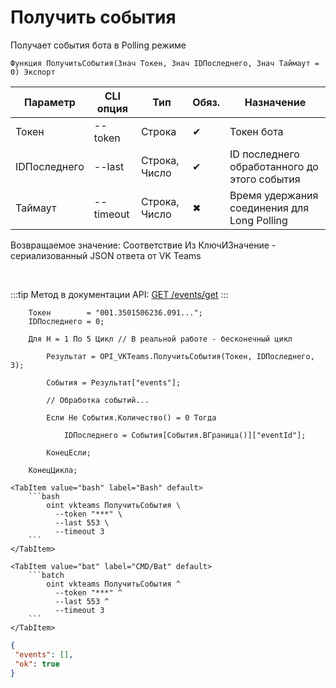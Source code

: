 ﻿---
sidebar_position: 2
description: Получить события и другие функции для работы с VKTeams в Открытом пакете интеграций - бесплатной open-source библиотеке интеграций для 1С:Предприятие 8, OneScript и CLI
keywords: [1C, 1С, 1С:Предприятие, 1С:Предприятие 8.3, API, Интеграция, Сервисы, Обмен, OneScript, CLI, VKTeams]
---


# Получить события
 Получает события бота в Polling режиме



`Функция ПолучитьСобытия(Знач Токен, Знач IDПоследнего, Знач Таймаут = 0) Экспорт`

  | Параметр | CLI опция | Тип | Обяз. | Назначение |
  |-|-|-|-|-|
  | Токен | --token | Строка | &#x2714; | Токен бота |
  | IDПоследнего | --last | Строка, Число | &#x2714; | ID последнего обработанного до этого события |
  | Таймаут | --timeout | Строка, Число | &#x2716; | Время удержания соединения для Long Polling |

  
  Возвращаемое значение:   Соответствие Из КлючИЗначение - сериализованный JSON ответа от VK Teams

<br/>

:::tip
Метод в документации API: [GET /events/get](https://teams.vk.com/botapi/#/events/get_events_get)
:::
<br/>



```bsl title="Пример использования для 1С:Предприятие/OneScript"
    Токен        = "001.3501506236.091...";
    IDПоследнего = 0;

    Для Н = 1 По 5 Цикл // В реальной работе - бесконечный цикл

        Результат = OPI_VKTeams.ПолучитьСобытия(Токен, IDПоследнего, 3);

        События = Результат["events"];

        // Обработка событий...

        Если Не События.Количество() = 0 Тогда

            IDПоследнего = События[События.ВГраница()]["eventId"];

        КонецЕсли;

    КонецЦикла;
```
    

 <Tabs>
  
    <TabItem value="bash" label="Bash" default>
        ```bash
            oint vkteams ПолучитьСобытия \
              --token "***" \
              --last 553 \
              --timeout 3
        ```
    </TabItem>
  
    <TabItem value="bat" label="CMD/Bat" default>
        ```batch
            oint vkteams ПолучитьСобытия ^
              --token "***" ^
              --last 553 ^
              --timeout 3
        ```
    </TabItem>
</Tabs>


```json title="Результат"
{
 "events": [],
 "ok": true
}
```
